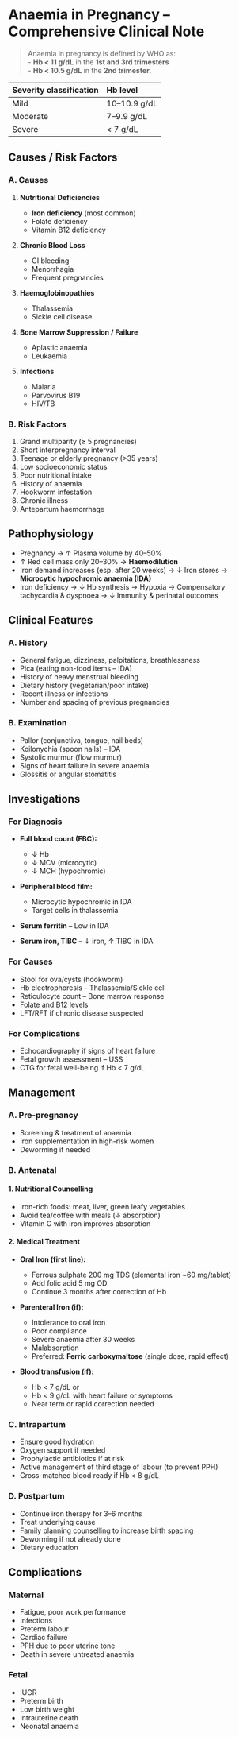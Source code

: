 # Anaemia in Pregnancy – Comprehensive Clinical Note

> Anaemia in pregnancy is defined by WHO as:<br/>- **Hb < 11 g/dL** in the **1st and 3rd trimesters**<br/>- **Hb < 10.5 g/dL** in the **2nd trimester**.

| Severity classification | Hb level     |
| :---------------------- | :----------- |
| Mild                    | 10–10.9 g/dL |
| Moderate                | 7–9.9 g/dL   |
| Severe                  | < 7 g/dL     |

## Causes / Risk Factors

### A. Causes

1. **Nutritional Deficiencies**

   - **Iron deficiency** (most common)
   - Folate deficiency
   - Vitamin B12 deficiency

2. **Chronic Blood Loss**

   - GI bleeding
   - Menorrhagia
   - Frequent pregnancies

3. **Haemoglobinopathies**

   - Thalassemia
   - Sickle cell disease

4. **Bone Marrow Suppression / Failure**

   - Aplastic anaemia
   - Leukaemia

5. **Infections**

   - Malaria
   - Parvovirus B19
   - HIV/TB

### B. Risk Factors

1. Grand multiparity (≥ 5 pregnancies)
1. Short interpregnancy interval
1. Teenage or elderly pregnancy (>35 years)
1. Low socioeconomic status
1. Poor nutritional intake
1. History of anaemia
1. Hookworm infestation
1. Chronic illness
1. Antepartum haemorrhage

## Pathophysiology

- Pregnancy → ↑ Plasma volume by 40–50%
- ↑ Red cell mass only 20–30% → **Haemodilution**
- Iron demand increases (esp. after 20 weeks) →
  ↓ Iron stores →
  **Microcytic hypochromic anaemia (IDA)**
- Iron deficiency → ↓ Hb synthesis → Hypoxia → Compensatory tachycardia & dyspnoea → ↓ Immunity & perinatal outcomes

## Clinical Features

### A. History

- General fatigue, dizziness, palpitations, breathlessness
- Pica (eating non-food items – IDA)
- History of heavy menstrual bleeding
- Dietary history (vegetarian/poor intake)
- Recent illness or infections
- Number and spacing of previous pregnancies

### B. Examination

- Pallor (conjunctiva, tongue, nail beds)
- Koilonychia (spoon nails) – IDA
- Systolic murmur (flow murmur)
- Signs of heart failure in severe anaemia
- Glossitis or angular stomatitis

## Investigations

### For Diagnosis

- **Full blood count (FBC):**

  - ↓ Hb
  - ↓ MCV (microcytic)
  - ↓ MCH (hypochromic)

- **Peripheral blood film:**

  - Microcytic hypochromic in IDA
  - Target cells in thalassemia

- **Serum ferritin** – Low in IDA
- **Serum iron, TIBC** – ↓ iron, ↑ TIBC in IDA

### For Causes

- Stool for ova/cysts (hookworm)
- Hb electrophoresis – Thalassemia/Sickle cell
- Reticulocyte count – Bone marrow response
- Folate and B12 levels
- LFT/RFT if chronic disease suspected

### For Complications

- Echocardiography if signs of heart failure
- Fetal growth assessment – USS
- CTG for fetal well-being if Hb < 7 g/dL

## Management

### A. Pre-pregnancy

- Screening & treatment of anaemia
- Iron supplementation in high-risk women
- Deworming if needed

### B. Antenatal

#### 1. Nutritional Counselling

- Iron-rich foods: meat, liver, green leafy vegetables
- Avoid tea/coffee with meals (↓ absorption)
- Vitamin C with iron improves absorption

#### 2. Medical Treatment

- **Oral Iron (first line):**

  - Ferrous sulphate 200 mg TDS (elemental iron \~60 mg/tablet)
  - Add folic acid 5 mg OD
  - Continue 3 months after correction of Hb

- **Parenteral Iron (if):**

  - Intolerance to oral iron
  - Poor compliance
  - Severe anaemia after 30 weeks
  - Malabsorption
  - Preferred: **Ferric carboxymaltose** (single dose, rapid effect)

- **Blood transfusion (if):**

  - Hb < 7 g/dL or
  - Hb < 9 g/dL with heart failure or symptoms
  - Near term or rapid correction needed

### C. Intrapartum

- Ensure good hydration
- Oxygen support if needed
- Prophylactic antibiotics if at risk
- Active management of third stage of labour (to prevent PPH)
- Cross-matched blood ready if Hb < 8 g/dL

### D. Postpartum

- Continue iron therapy for 3–6 months
- Treat underlying cause
- Family planning counselling to increase birth spacing
- Deworming if not already done
- Dietary education

## Complications

### Maternal

- Fatigue, poor work performance
- Infections
- Preterm labour
- Cardiac failure
- PPH due to poor uterine tone
- Death in severe untreated anaemia

### Fetal

- IUGR
- Preterm birth
- Low birth weight
- Intrauterine death
- Neonatal anaemia

